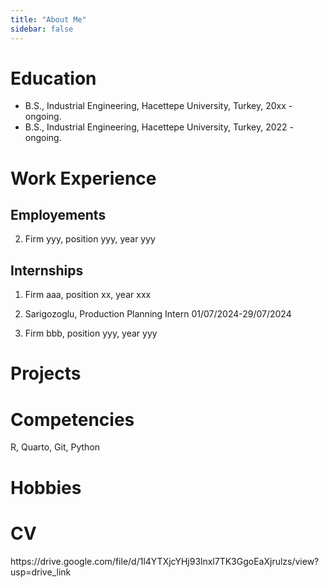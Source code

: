 ```yaml
---
title: "About Me"
sidebar: false 
---
```


# Education

-   B.S., Industrial Engineering, Hacettepe University, Turkey, 20xx - ongoing.
-   B.S., Industrial Engineering, Hacettepe University, Turkey, 2022 - ongoing.

# Work Experience

## Employements

2.  Firm yyy, position yyy, year yyy

## Internships

1.  Firm aaa, position xx, year xxx
1.   Sarigozoglu, Production Planning Intern 01/07/2024-29/07/2024


2.  Firm bbb, position yyy, year yyy

# Projects

# Competencies

R, Quarto, Git, Python

# Hobbies
# CV
 https://drive.google.com/file/d/1l4YTXjcYHj93lnxl7TK3GgoEaXjrulzs/view?usp=drive_link

